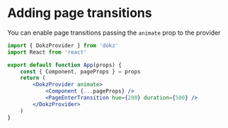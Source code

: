 # Adding page transitions

You can enable page transitions passing the `animate` prop to the provider

```jsx
import { DokzProvider } from 'dokz'
import React from 'react'

export default function App(props) {
    const { Component, pageProps } = props
    return (
        <DokzProvider animate>
            <Component {...pageProps} />
            <PageEnterTransition hue={200} duration={500} />
        </DokzProvider>
    )
}
```
